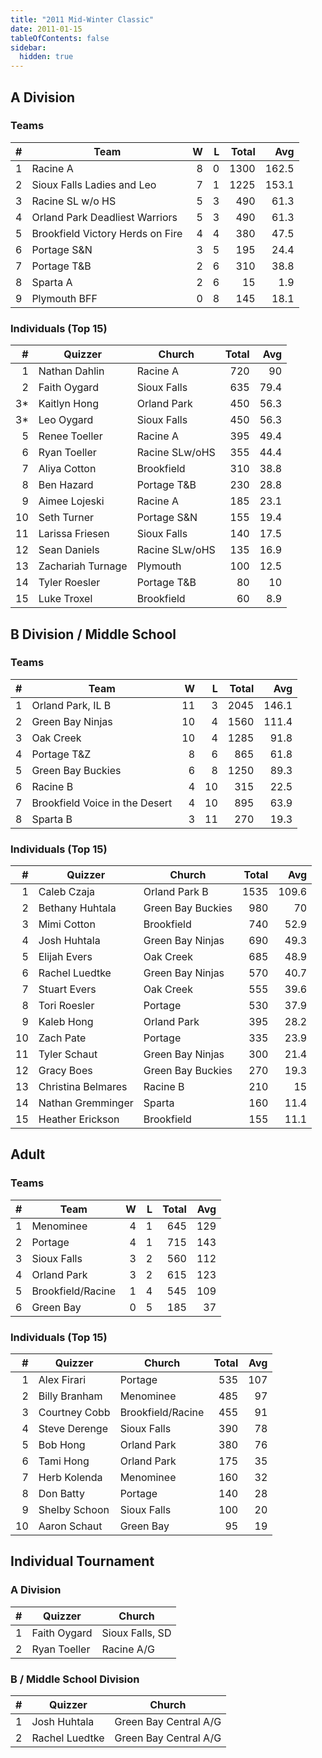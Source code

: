 ```yaml
---
title: "2011 Mid-Winter Classic"
date: 2011-01-15
tableOfContents: false
sidebar:
  hidden: true
---
```


## A Division

### Teams

|    # | Team                             |    W |    L | Total |   Avg |
| ---: | -------------------------------- | ---: | ---: | ----: | ----: |
|    1 | Racine A                         |    8 |    0 |  1300 | 162.5 |
|    2 | Sioux Falls Ladies and Leo       |    7 |    1 |  1225 | 153.1 |
|    3 | Racine SL w/o HS                 |    5 |    3 |   490 |  61.3 |
|    4 | Orland Park Deadliest Warriors   |    5 |    3 |   490 |  61.3 |
|    5 | Brookfield Victory Herds on Fire |    4 |    4 |   380 |  47.5 |
|    6 | Portage S&N                      |    3 |    5 |   195 |  24.4 |
|    7 | Portage T&B                      |    2 |    6 |   310 |  38.8 |
|    8 | Sparta A                         |    2 |    6 |    15 |   1.9 |
|    9 | Plymouth BFF                     |    0 |    8 |   145 |  18.1 |

### Individuals (Top 15)

|    # | Quizzer           | Church         | Total |  Avg |
| ---: | ----------------- | -------------- | ----: | ---: |
|    1 | Nathan Dahlin     | Racine A       |   720 |   90 |
|    2 | Faith Oygard      | Sioux Falls    |   635 | 79.4 |
|   3* | Kaitlyn Hong      | Orland Park    |   450 | 56.3 |
|   3* | Leo Oygard        | Sioux Falls    |   450 | 56.3 |
|    5 | Renee Toeller     | Racine A       |   395 | 49.4 |
|    6 | Ryan Toeller      | Racine SLw/oHS |   355 | 44.4 |
|    7 | Aliya Cotton      | Brookfield     |   310 | 38.8 |
|    8 | Ben Hazard        | Portage T&B    |   230 | 28.8 |
|    9 | Aimee Lojeski     | Racine A       |   185 | 23.1 |
|   10 | Seth Turner       | Portage S&N    |   155 | 19.4 |
|   11 | Larissa Friesen   | Sioux Falls    |   140 | 17.5 |
|   12 | Sean Daniels      | Racine SLw/oHS |   135 | 16.9 |
|   13 | Zachariah Turnage | Plymouth       |   100 | 12.5 |
|   14 | Tyler Roesler     | Portage T&B    |    80 |   10 |
|   15 | Luke Troxel       | Brookfield     |    60 |  8.9 |

## B Division / Middle School

### Teams

|    # | Team                           |    W |    L | Total |   Avg |
| ---: | ------------------------------ | ---: | ---: | ----: | ----: |
|    1 | Orland Park, IL B              |   11 |    3 |  2045 | 146.1 |
|    2 | Green Bay Ninjas               |   10 |    4 |  1560 | 111.4 |
|    3 | Oak Creek                      |   10 |    4 |  1285 |  91.8 |
|    4 | Portage T&Z                    |    8 |    6 |   865 |  61.8 |
|    5 | Green Bay Buckies              |    6 |    8 |  1250 |  89.3 |
|    6 | Racine B                       |    4 |   10 |   315 |  22.5 |
|    7 | Brookfield Voice in the Desert |    4 |   10 |   895 |  63.9 |
|    8 | Sparta B                       |    3 |   11 |   270 |  19.3 |

### Individuals (Top 15)

|    # | Quizzer            | Church            | Total |   Avg |
| ---: | ------------------ | ----------------- | ----: | ----: |
|    1 | Caleb Czaja        | Orland Park B     |  1535 | 109.6 |
|    2 | Bethany Huhtala    | Green Bay Buckies |   980 |    70 |
|    3 | Mimi Cotton        | Brookfield        |   740 |  52.9 |
|    4 | Josh Huhtala       | Green Bay Ninjas  |   690 |  49.3 |
|    5 | Elijah Evers       | Oak Creek         |   685 |  48.9 |
|    6 | Rachel Luedtke     | Green Bay Ninjas  |   570 |  40.7 |
|    7 | Stuart Evers       | Oak Creek         |   555 |  39.6 |
|    8 | Tori Roesler       | Portage           |   530 |  37.9 |
|    9 | Kaleb Hong         | Orland Park       |   395 |  28.2 |
|   10 | Zach Pate          | Portage           |   335 |  23.9 |
|   11 | Tyler Schaut       | Green Bay Ninjas  |   300 |  21.4 |
|   12 | Gracy Boes         | Green Bay Buckies |   270 |  19.3 |
|   13 | Christina Belmares | Racine B          |   210 |    15 |
|   14 | Nathan Gremminger  | Sparta            |   160 |  11.4 |
|   15 | Heather Erickson   | Brookfield        |   155 |  11.1 |

## Adult

### Teams

|    # | Team              |    W |    L | Total |  Avg |
| ---: | ----------------- | ---: | ---: | ----: | ---: |
|    1 | Menominee         |    4 |    1 |   645 |  129 |
|    2 | Portage           |    4 |    1 |   715 |  143 |
|    3 | Sioux Falls       |    3 |    2 |   560 |  112 |
|    4 | Orland Park       |    3 |    2 |   615 |  123 |
|    5 | Brookfield/Racine |    1 |    4 |   545 |  109 |
|    6 | Green Bay         |    0 |    5 |   185 |   37 |

### Individuals (Top 15)

|    # | Quizzer       | Church            | Total |  Avg |
| ---: | ------------- | ----------------- | ----: | ---: |
|    1 | Alex Firari   | Portage           |   535 |  107 |
|    2 | Billy Branham | Menominee         |   485 |   97 |
|    3 | Courtney Cobb | Brookfield/Racine |   455 |   91 |
|    4 | Steve Derenge | Sioux Falls       |   390 |   78 |
|    5 | Bob Hong      | Orland Park       |   380 |   76 |
|    6 | Tami Hong     | Orland Park       |   175 |   35 |
|    7 | Herb Kolenda  | Menominee         |   160 |   32 |
|    8 | Don Batty     | Portage           |   140 |   28 |
|    9 | Shelby Schoon | Sioux Falls       |   100 |   20 |
|   10 | Aaron Schaut  | Green Bay         |    95 |   19 |

## Individual Tournament

### A Division

|    # | Quizzer      | Church          |
| ---: | ------------ | --------------- |
|    1 | Faith Oygard | Sioux Falls, SD |
|    2 | Ryan Toeller | Racine A/G      |

### B / Middle School Division
  
|    # | Quizzer        | Church                |
| ---: | -------------- | --------------------- |
|    1 | Josh Huhtala   | Green Bay Central A/G |
|    2 | Rachel Luedtke | Green Bay Central A/G |
